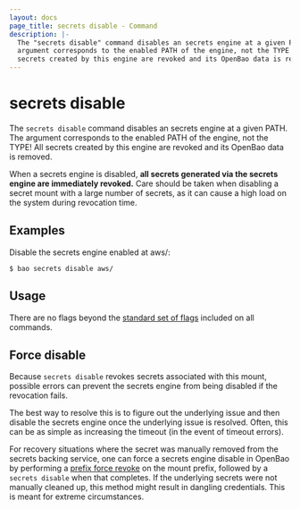 ```yaml
---
layout: docs
page_title: secrets disable - Command
description: |-
  The "secrets disable" command disables an secrets engine at a given PATH. The
  argument corresponds to the enabled PATH of the engine, not the TYPE! All
  secrets created by this engine are revoked and its OpenBao data is removed.
---
```


# secrets disable

The `secrets disable` command disables an secrets engine at a given PATH. The
argument corresponds to the enabled PATH of the engine, not the TYPE! All
secrets created by this engine are revoked and its OpenBao data is removed.

When a secrets engine is disabled, **all secrets generated via the secrets
engine are immediately revoked.** Care should be taken when disabling a
secret mount with a large number of secrets, as it can cause a high load on
the system during revocation time.

## Examples

Disable the secrets engine enabled at aws/:

```shell-session
$ bao secrets disable aws/
```

## Usage

There are no flags beyond the [standard set of flags](/vault/docs/commands)
included on all commands.

## Force disable

Because `secrets disable` revokes secrets associated with this mount, possible
errors can prevent the secrets engine from being disabled if the revocation
fails.

The best way to resolve this is to figure out the underlying issue and then
disable the secrets engine once the underlying issue is resolved. Often, this
can be as simple as increasing the timeout (in the event of timeout errors).

For recovery situations where the secret was manually removed from the
secrets backing service, one can force a secrets engine disable in OpenBao by
performing a [prefix force revoke](/vault/docs/commands/lease/revoke) on the mount
prefix, followed by a `secrets disable` when that completes. 
If the underlying secrets were not manually cleaned up, this method might result
in dangling credentials. This is meant for extreme circumstances.
